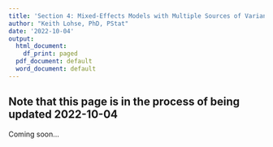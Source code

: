 ```yaml
---
title: 'Section 4: Mixed-Effects Models with Multiple Sources of Variance'
author: "Keith Lohse, PhD, PStat"
date: '2022-10-04'
output:
  html_document:
    df_print: paged
  pdf_document: default
  word_document: default
---
```


## Note that this page is in the process of being updated 2022-10-04

Coming soon...


